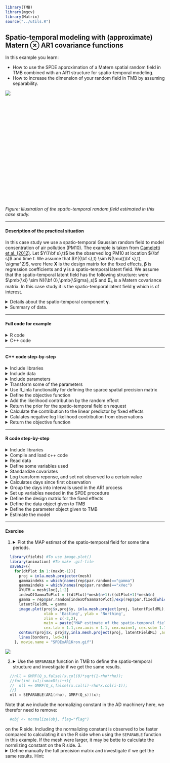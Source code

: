 ```r
library(TMB)
library(mgcv)
library(Matrix)
source("../utils.R")
```


## **Spatio-temporal modeling with (approximate) Matern $\otimes$ AR1 covariance functions ** 
In this example you learn:

* How to use the SPDE approximation of a Matern spatial random field in TMB combined with an AR1 structure for spatio-temporal modeling.
* How to increase the dimension of your random field in TMB by assuming separability.

<div style="width:350px; height:350px">
![](SPDExAR1illustration.gif)

</div>

*Figure: Illustration of the spatio-temporal random field estimated in this case study.*

***
#### Description of the practical situation
In this case study we use a spatio-temporal Gaussian random field to model consentration of air pollution (PM10). The example is taken from [Cameletti et al. (2012)](https://www.math.ntnu.no/inla/r-inla.org/case-studies/Cameletti2012/Cameletti_et_al_2012_acc.pdf). Let $Y({\bf s},t)$ be the observed log PM10 at location ${\bf s}$ and time $t$. We assume that $Y({\bf s},t) \sim N(\mu({\bf s},t), \sigma^2)$, were
\begin{align}
\mu({\bf s},t) = \pmb{\beta}\pmb{X} + \gamma({\bf s},t).
\end{align}
Here $\pmb{X}$ is the design matrix for the fixed effects, $\pmb{\beta}$ is regression coefficients and $\pmb{\gamma}$ is a spatio-temporal latent field. We assume that the spatio-temporal latent field has the following structure:
\begin{align}
\pmb{\gamma}_t = \rho \pmb{\gamma}_{t-1} + \pmb{\xi},
\end{align}
were $\pmb{\xi} \sim N({\bf 0},\pmb{\Sigma}_s)$ and $\pmb{\Sigma}_s$ is a Matern covariance matrix. In this case study it is the spatio-temporal latent field $\pmb{\gamma}$ which is of interest.

<details> <summary> Details about the spatio-temporal component $\pmb{\gamma}$. </summary> 
Notice that $\pmb{\gamma} \sim N({\bf 0}, \pmb{\Sigma}_{st})$, were $\pmb{\Sigma}_{st} = \pmb{\Sigma}_{s}\otimes\pmb{\Sigma}_{t}$, were $\pmb{\Sigma}_{t}$ is an AR1 covariance matrix. TMB uses computational efficient algorithms which utilize this separable covariance structure. See e.g. [Cosandey et al. (2014)](http://www.nrcresearchpress.com/doi/abs/10.1139/cjfas-2014-0159) and  [Breivik et al. (2017)](https://www.sciencedirect.com/science/article/pii/S0165783616303265) for examples of such a structures used in fishery science.
</details>

<details> <summary> Summary of data.</summary>
The data is the same as used in [Cameletti et al. (2012)](http://www.r-inla.org/examples/case-studies/cameletti-et-al).
```r
Piemonte_data <-read.table("Piemonte_data_byday.csv",header=TRUE,sep=",")
head(Piemonte_data,5)
```
* `UTMX,UTMY` = $s$ (spatial location)
</details>

***

#### Full code for example
<details> <summary> R code</summary>
```r
include_source("SPDExAR1.R", linesToInclud=c(1:999))
```
</details>

<details> <summary> C++ code</summary>
```r
include_source("SPDExAR1.cpp", linesToInclud=c(1:999))
```
</details>



***
#### C++ code step-by-step
<details>  
  <summary>Include libraries </summary>
```c++
  using namespace density; //Include since we use the function GMRF()
  using namespace R_inla; //Include since we use the function Q_spde()
  using namespace Eigen; //Include for utilization of sparce precision structures
```
</details>

<details>  
  <summary>Include data</summary>
```c++
  DATA_VECTOR(logPM10); //The response
  DATA_MATRIX(X); //Design matrix for fixed effects
  DATA_INTEGER(n_data); //Number of data points
  DATA_INTEGER(maxDt);//Number of intervalls in the AR1 structure
  DATA_INTEGER(lengthDt); //Length of time intervalls in the AR1 strucutre
  DATA_STRUCT(spdeMatrices,spde_t);//The three matrices from R-INLA which defines the sparce spatial precision structure.
  DATA_SPARSE_MATRIX(A);//Matrix for interpolating points within triangles
  DATA_VECTOR(aLoc); //Help variable for interpoalation of points within triangles
  DATA_INTEGER(flag); // flag=0 => only prior retuned, used when we normalize outside of C++
```
</details>

<details>  
  <summary>Include parameters</summary>
```c++
  PARAMETER_VECTOR(beta); //Regression coefficients
  PARAMETER(log_tau); //Parameter in the Matern covariance function
  PARAMETER(log_kappa);//Parameter in the Matern covariance function
  PARAMETER(rhoTan);//Parameter in the AR1 covariance function
  PARAMETER_ARRAY(x);//The spatio-temporal latent field
  PARAMETER(logSigmaE);//Parameter for unexplained variation
```
</details>

<details>  
  <summary>Transform some of the parameters </summary>
```c++
  Type tau = exp(log_tau);
  Type kappa = exp(log_kappa);
  Type sigmaE = exp(logSigmaE);
  Type rho = tanh(rhoTan);
```
</details>

<details>  
  <summary>Use R_inla functionality for defining the sparce spatial precision matrix </summary>
```c++
  SparseMatrix<Type> Q_s = Q_spde(spdeMatrices,kappa); //Use R_inla functionality for defining the sparce spatio-temporal precision matrix
```
</details>

<details>  
  <summary>Define the objective function </summary>
```c++
  Type nll = 0;
```
</details>

<details>  
  <summary>Add the likelihood contribution by the random effect </summary>
```c++
  nll += GMRF(Q_s,false)(x.col(0)*sqrt(1-rho*rho));                     
  for(int i=1;i<maxDt;i++){
    nll += GMRF(Q_s,false)(x.col(i)-rho*x.col(i-1));                            
  }
```
Note that we add some extra variation in the first time intervall. This is done such that the spatio-temporal field becomes stationary, see e.g. page 169 in [Cressie and Wikle (2011)](https://books.google.no/books?hl=no&lr=&id=4L_dCgAAQBAJ&oi=fnd&pg=PP1&dq=statistics+for+spatio-temporal+data&ots=icU-XKIhY-&sig=ZCwK3TpWe8xiMRsA0p4UmviGiJo&redir_esc=y#v=onepage&q=statistics%20for%20spatio-temporal%20data&f=false]).
</details>

<details>  
  <summary>Return the prior for the spatio-temporal field on request </summary>
```c++
  if (flag == 0) return nll;
```
</details>

<details>  
  <summary>Calculate the contribution to the linear predictor by fixed effects </summary>
```c++
  vector<Type> eta = X*beta;
```
</details>

<details>  
  <summary>Calulates negative log likelihood contribution from observations </summary>
```c++
  int counter = 0;
  for(int i = 0; i<maxDt; ++i){
  vector<Type> gammaDt = (A*vector<Type> (x.col(i)));
    for(int j =0; (j<lengthDt & counter <n_data); ++j){
      Type mu;

      mu = eta(counter) + gammaDt(CppAD::Integer(aLoc(j)))/tau;
      if(logPM10(counter)>(-99)){
         nll -= dnorm(logPM10(counter), mu, sigmaE,true);
      }
      counter++;
    }
  }
  //---------------------------------------------
```
</details>

<details>  
  <summary>Return the objective function </summary>
```c++
  return nll;
```
</details>

***

#### R code step-by-step
<details>  
  <summary>Include libraries</summary>
```r
  library(INLA)
  library(TMB)
```
</details>

<details>  
  <summary>Compile and load c++ code</summary>
```r
  compile("SPDExAR1.cpp")
  dyn.load(dynlib("SPDExAR1"))
```
</details>

<details>  
  <summary>Read data</summary>
```r
  borders <-read.table("Piemonte_borders.csv",header=TRUE,sep=",")
  Piemonte_data <-read.table("Piemonte_data_byday.csv",header=TRUE,sep=",")
  coordinates <-read.table("coordinates.csv",header=TRUE,sep=",")
  rownames(coordinates) = coordinates[,"Station.ID"]
```
</details>

<details>  
  <summary>Define some variables used</summary>
```r
  n_stations <- length(coordinates$Station.ID)
  n_data <- length(Piemonte_data$Station.ID)
  n_days <- as.integer(n_data/n_stations)
```
</details>

<details>  
  <summary>Standardize covariates</summary>
```r
  sd_covariates = apply(Piemonte_data[,3:10],2,sd)
  Piemonte_data[,3:10] =
    scale(Piemonte_data[,3:10],
          mean_covariates, sd_covariates)
```
</details>

<details>  
  <summary>Log transform reponse, and set not observed to a certain value</summary>
```r
  Piemonte_data$logPM10 = log(Piemonte_data$PM10)
  Piemonte_data$logPM10[which(is.na(Piemonte_data$logPM10))]=-999
```
</details>

<details>  
  <summary>Calculates days since first observation</summary>
```r
Piemonte_data$day = rep(0,n_data)
for(i in 1:n_days){
  for(j in 1:n_stations){
    Piemonte_data$day[(i-1)*n_stations + j] = i-1
  }
}
```
</details>

<details>  
  <summary>Group the days into intervalls used in the AR1 process</summary>
```r
  dtLength = 21#Length of time intervalls
  Piemonte_data$dt = floor(Piemonte_data$day/dtLength)
  lengthDt = sum(Piemonte_data$dt==0)#Number of observations within each time intervall
  maxDt = max(Piemonte_data$dt)+1 
```
</details>

<details>  
  <summary>Set up variables needed in the SPDE procedure</summary>
```r
  locStations = cbind(coordinates$UTMX,
              coordinates$UTMY)
  mesh =
    inla.mesh.2d(loc=locStations,
                 loc.domain=borders,
                 offset=c(10, 140),
                 max.edge=c(40, 80),
                 min.angle=c(26, 21),
                 cutoff=0
    )
  
  spde = inla.spde2.matern(mesh=mesh, alpha=2)
  spdeMatrices = spde$param.inla[c("M0","M1","M2")]
  A = inla.spde.make.A(mesh,locStations)
  aLoc = rep((1:dim(locStations)[1]),dtLength)-1 #Help variable for interpolation
```
</details>

<details>  
  <summary>Define the design matrix for the fixed effects</summary>
```r
X <- model.matrix( ~ 1 + Piemonte_data$A + Piemonte_data$UTMX + Piemonte_data$UTMY +
                     Piemonte_data$WS + Piemonte_data$TEMP + Piemonte_data$HMIX +
                     Piemonte_data$PREC + Piemonte_data$EMI , data = Piemonte_data)
```
</details>

<details>  
  <summary>Define the data object given to TMB</summary>
```r
data <- list(logPM10 = Piemonte_data$logPM10,
             n_data = n_data,
             lengthDt = lengthDt,
             maxDt = maxDt,
             A = A,
             aLoc = aLoc,
             X = as.matrix(X),
             spdeMatrices = spdeMatrices
  )
```
</details>

<details>  
  <summary>Define the parameter object given to TMB</summary>
```r
  parameters <- list(beta      = c(3,rep(0,8)),
                     log_tau   = 4,
                     log_kappa = -4,
                     rhoTan = 0,
                     x  = array(0,dim = c(mesh$n,maxDt)),
                     logSigmaE = -1)
```
</details>

<details>  
  <summary>Estimate the model</summary>
```r
  data$flag = 1
  obj <- TMB::MakeADFun(data,parameters,random = c("x"),DLL = "SPDExAR1")
  obj <- normalize(obj, flag="flag")
  opt<-stats::nlminb(obj$par,obj$fn,obj$gr,control=list(eval.max=1000, iter.max=1000))
  rep<- sdreport(obj)
```
</details>




***
#### Exercise


1. 
<details>  
  <summary> Plot the MAP estimat of the spatio-temporal field for some time periods.</summary>
  We create a .git file to show the variation in time:
```r
  library(fields) #To use image.plot()
  library(animation) #To make .gif-file
  saveGIF({
    for(dtPlot in 1:(maxDt-1)){
      proj = inla.mesh.projector(mesh)
      gammaindeks = which(names(rep$par.random)=="gamma")
      gammaindeks = which(names(rep$par.random)=="xVec")
      XYUTM = mesh$loc[,1:2]
      indexOfGammaToPlot = ((dtPlot)*mesh$n+1):((dtPlot+1)*mesh$n)
      gamma = rep$par.random[indexOfGammaToPlot]/exp(rep$par.fixed[which(names(rep$par.fixed)=="log_tau")])
      latentFieldML = gamma
      image.plot(proj$x,proj$y, inla.mesh.project(proj, latentFieldML),col =  colorRampPalette(c("white","yellow", "red"))(12),
                 xlab = 'Easting', ylab = 'Northing',
                 zlim = c(-2,2),
                 main = paste("MAP estimate of the spatio-temporal field day ", (dtPlot-1)*dtLength +1 ," to ",dtPlot*dtLength,sep = ""),
                 cex.lab = 1.1,cex.axis = 1.1, cex.main=1, cex.sub= 1.1)
      contour(proj$x, proj$y,inla.mesh.project(proj, latentFieldML) ,add = T,labcex  = 1,cex = 1)
      lines(borders, lwd=3)}
    }, movie.name = "SPDExAR1Kron.gif")
```
  <img src="SPDExAR1.gif"/>


2. 
<details>  
  <summary> Use the `SEPARABLE` function in TMB to define the spatio-temporal structure and investigate if we get the same results.</summary>
  Note that the precision matrix for $\pmb{\gamma}$ is seperable, i.e. $\pmb{\Sigma}_{st} = \pmb{\Sigma}_{s}\otimes\pmb{\Sigma}_{t}$. We can include this strucutre in the template by removing the state space formulation and replacing it with a GMRF represented with precision matrix $\pmb{\Sigma}_{s}\otimes\pmb{\Sigma}_{t}$:
```c++
  //nll = GMRF(Q_s,false)(x.col(0)*sqrt(1-rho*rho));                            
  //for(int i=1;i<maxDt;i++){
  //  nll += GMRF(Q_s,false)(x.col(i)-rho*x.col(i-1));                          
  //}
  nll = SEPARABLE(AR1(rho), GMRF(Q_s))(x);
```
Note that we include the normalizing constant in the AD machinery here, we therefor need to remove:
```r
  #obj <- normalize(obj, flag="flag")                           
```
on the R side. Including the normalizing constant is observed to be faster compared to calculating it on the R side when using the `SEPARABLE` function in this example. If the mesh were larger, it may be bette to calculate the normlizing constant on the R side. 
3. 
<details>  
  <summary> Define manually the full precision matrix and investigate if we get the same results.
  Hint:</summary>
  The full precision matrix can be derived as follows in c++, see page 169 in [Cressie and Wikle (2011)](https://books.google.no/books?hl=no&lr=&id=4L_dCgAAQBAJ&oi=fnd&pg=PP1&dq=statistics+for+spatio-temporal+data&ots=icU-XKIhY-&sig=ZCwK3TpWe8xiMRsA0p4UmviGiJo&redir_esc=y#v=onepage&q=statistics%20for%20spatio-temporal%20data&f=false]).
```c++
  MatrixXd m =MatrixXd::Identity(maxDt, maxDt);
  for(int i=0;i<maxDt; i++) {
        for(int j=i;j<maxDt; j++){
          if(i==j){
            m(i,j) = m(i,j) + rho*rho;
          }else if(abs(i-j)==1){
            m(i,j) = -rho;
            m(j,i) = -rho;
          }
        }
  } 
  m(0,0) = 1;m(maxDt-1,maxDt-1) = 1; //Edge effects
  SparseMatrix<Type> Q_t = asSparseMatrix(m);
  SparseMatrix<Type> Q_st = kronecker(Q_t,Q_s);
```

</details>





